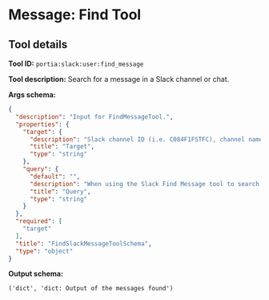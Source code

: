 <!-- WARNING: This file is auto-generated by generate_tool_docs.py. Do not edit manually. -->

# Message: Find Tool

<Intro />

## Tool details
**Tool ID:** `portia:slack:user:find_message`

**Tool description:** Search for a message in a Slack channel or chat.

**Args schema:**
```json
{
  "description": "Input for FindMessageTool.",
  "properties": {
    "target": {
      "description": "Slack channel ID (i.e. C084F1FSTFC), channel name (#slack-tool-testing)or user name (@tom) that the messages were sent to.",
      "title": "Target",
      "type": "string"
    },
    "query": {
      "default": "",
      "description": "When using the Slack Find Message tool to search for             messages you have to adhere to the query string structure             of slack strictly. In addition to whatever keywords are             relevant from the user's prompt, follow the guidelines             below to build the query string and never ever add anything             other than that.             To look for messages from a specific user you have to refer             to their slack user name using @ in the query string             like so: 'from:@UserName' e.g. 'from:@nathan' to get             messages from nathan.             To look for messages sent to me or someone else you have to             refer to their Slack username using @ in the query string             like so: 'to:@UserName' e.g. 'to:@mounir'.             Next, and this should ONLY be used if the user is asking             about messages in a specific channel, to look for messages             in a specific channel you have to insert 'in:ChannelName'             in the query string e.g. 'in:social'",
      "title": "Query",
      "type": "string"
    }
  },
  "required": [
    "target"
  ],
  "title": "FindSlackMessageToolSchema",
  "type": "object"
}
```

**Output schema:**
```
('dict', 'dict: Output of the messages found')
```
